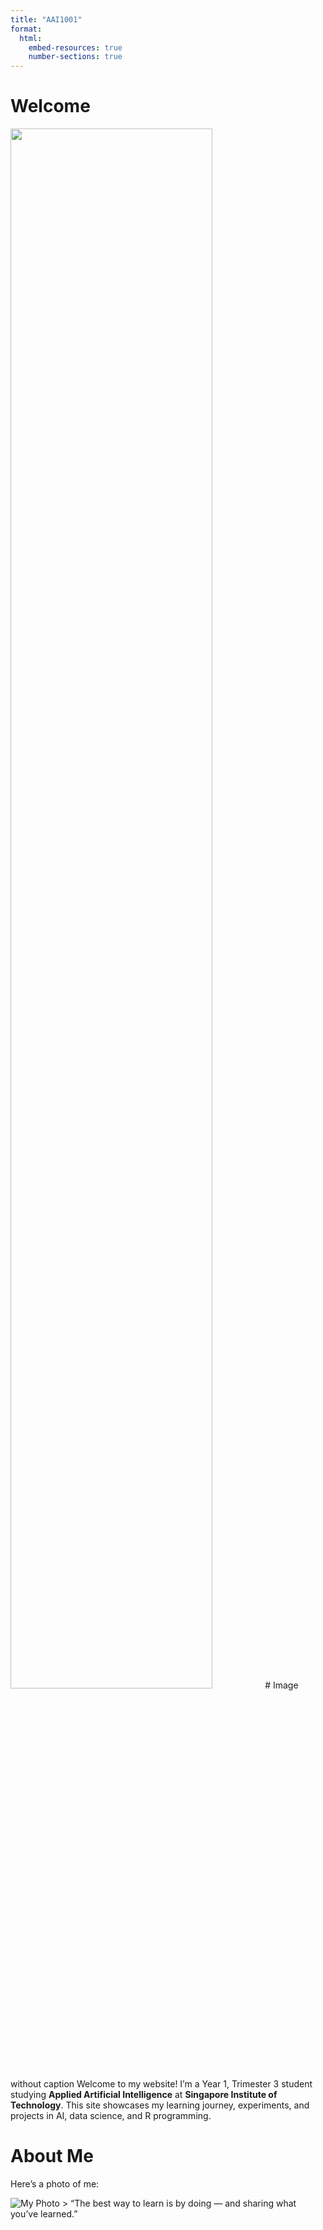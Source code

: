 ```yaml
---
title: "AAI1001"
format: 
  html:
    embed-resources: true
    number-sections: true
---
```


# Welcome
![](imgs/lab_sit_logo.png){width=80%}  # Image without caption
Welcome to my website! I’m a Year 1, Trimester 3 student studying **Applied Artificial Intelligence** at **Singapore Institute of Technology**. This site showcases my learning journey, experiments, and projects in AI, data science, and R programming.

# About Me

Here’s a photo of me:

![My Photo](me.jpg)
> “The best way to learn is by doing — and sharing what you've learned.”

